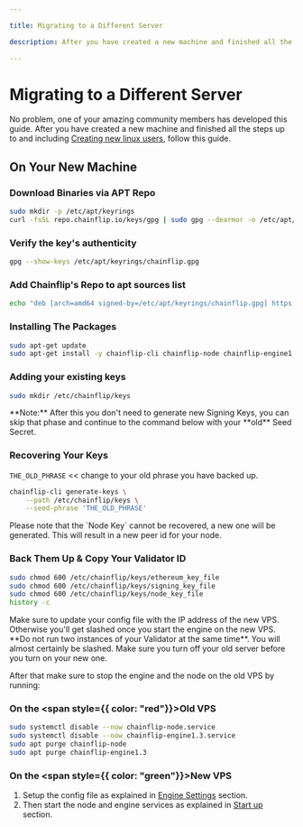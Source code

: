 ```yaml
---

title: Migrating to a Different Server

description: After you have created a new machine and finished all the steps up to and including Creating new linux users, follow this guide.

---
```



# Migrating to a Different Server

No problem, one of your amazing community members has developed this guide. After you have created a new machine and finished all the steps up to and including [Creating new linux users](../validator-setup/creating-new-linux-user), follow this guide.

## On Your New Machine

### Download Binaries via APT Repo

```bash copy
sudo mkdir -p /etc/apt/keyrings
curl -fsSL repo.chainflip.io/keys/gpg | sudo gpg --dearmor -o /etc/apt/keyrings/chainflip.gpg
```

### Verify the key's authenticity

```bash copy
gpg --show-keys /etc/apt/keyrings/chainflip.gpg
```

### Add Chainflip's Repo to apt sources list

```bash copy
echo "deb [arch=amd64 signed-by=/etc/apt/keyrings/chainflip.gpg] https://repo.chainflip.io/perseverance/$(lsb_release -c -s) $(lsb_release -c -s) main" | sudo tee /etc/apt/sources.list.d/chainflip.list
```

### Installing The Packages

```bash copy
sudo apt-get update
sudo apt-get install -y chainflip-cli chainflip-node chainflip-engine1.3
```

### Adding your existing keys

```bash copy
sudo mkdir /etc/chainflip/keys
```

<Callout type="info">
  **Note:** After this you don't need to generate new Signing Keys, you can skip
  that phase and continue to the command below with your **old** Seed Secret.
</Callout>

### Recovering Your Keys

`THE_OLD_PHRASE` \<< change to your old phrase you have backed up.

```bash copy
chainflip-cli generate-keys \
    --path /etc/chainflip/keys \
    --seed-phrase 'THE_OLD_PHRASE'
```

<Callout type="info">
Please note that the `Node Key` cannot be recovered, a new one will be generated. This will result in a new peer id for your node.
</Callout>


### Back Them Up & Copy Your Validator ID

```bash copy
sudo chmod 600 /etc/chainflip/keys/ethereum_key_file
sudo chmod 600 /etc/chainflip/keys/signing_key_file
sudo chmod 600 /etc/chainflip/keys/node_key_file
history -c
```

<Callout type="warning">
  Make sure to update your config file with the IP address of the new VPS.
  Otherwise you'll get slashed once you start the engine on the new VPS.
</Callout>

<Callout type="warning">
  **Do not run two instances of your Validator at the same time**. You will
  almost certainly be slashed. Make sure you turn off your old server before you
  turn on your new one.
</Callout>

After that make sure to stop the engine and the node on the old VPS by running:

### On the **<span style={{ color: "red"}}>**Old**</span>** VPS

```bash copy
sudo systemctl disable --now chainflip-node.service
sudo systemctl disable --now chainflip-engine1.3.service
sudo apt purge chainflip-node
sudo apt purge chainflip-engine1.3
```

### On the **<span style={{ color: "green"}}>**New**</span>** VPS

1. Setup the config file as explained in [Engine Settings](../validator-setup/engine-settings.md) section.
2. Then start the node and engine services as explained in [Start up](../validator-setup/starting-the-node.md) section.
